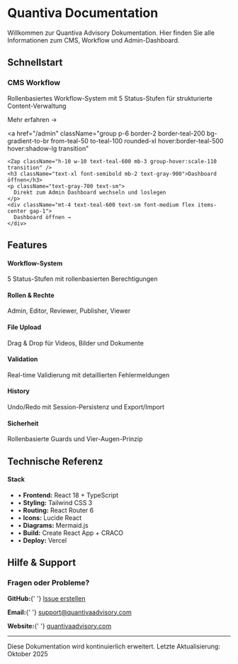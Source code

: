 
# Quantiva Documentation

Willkommen zur Quantiva Advisory Dokumentation. Hier finden Sie alle Informationen zum CMS, Workflow und Admin-Dashboard.

## Schnellstart

<div className="not-prose grid grid-cols-1 md:grid-cols-2 gap-4 my-6">
  <Link 
    to="/docs/cms-workflow" 
    className="group p-6 border-2 border-gray-200 rounded-xl hover:border-teal-500 hover:shadow-lg transition bg-white"
  >
    <Workflow className="h-10 w-10 text-teal-600 mb-3 group-hover:scale-110 transition" />
    <h3 className="text-xl font-semibold mb-2 text-gray-900">CMS Workflow</h3>
    <p className="text-gray-600 text-sm">
      Rollenbasiertes Workflow-System mit 5 Status-Stufen für strukturierte Content-Verwaltung
    </p>
    <div className="mt-4 text-teal-600 text-sm font-medium flex items-center gap-1">
      Mehr erfahren →
    </div>
  </Link>
  
  <a 
    href="/admin" 
    className="group p-6 border-2 border-teal-200 bg-gradient-to-br from-teal-50 to-teal-100 rounded-xl hover:border-teal-500 hover:shadow-lg transition"
  >
    <Zap className="h-10 w-10 text-teal-600 mb-3 group-hover:scale-110 transition" />
    <h3 className="text-xl font-semibold mb-2 text-gray-900">Dashboard öffnen</h3>
    <p className="text-gray-700 text-sm">
      Direkt zum Admin Dashboard wechseln und loslegen
    </p>
    <div className="mt-4 text-teal-600 text-sm font-medium flex items-center gap-1">
      Dashboard öffnen →
    </div>
  </a>
</div>

## Features

<div className="not-prose grid grid-cols-1 md:grid-cols-2 lg:grid-cols-3 gap-4 my-6">
  <div className="p-4 bg-white border border-gray-200 rounded-lg">
    <GitBranch className="h-6 w-6 text-teal-600 mb-2" />
    <h4 className="font-semibold text-gray-900 mb-1">Workflow-System</h4>
    <p className="text-sm text-gray-600">
      5 Status-Stufen mit rollenbasierten Berechtigungen
    </p>
  </div>

  <div className="p-4 bg-white border border-gray-200 rounded-lg">
    <Users className="h-6 w-6 text-teal-600 mb-2" />
    <h4 className="font-semibold text-gray-900 mb-1">Rollen & Rechte</h4>
    <p className="text-sm text-gray-600">
      Admin, Editor, Reviewer, Publisher, Viewer
    </p>
  </div>

  <div className="p-4 bg-white border border-gray-200 rounded-lg">
    <Upload className="h-6 w-6 text-teal-600 mb-2" />
    <h4 className="font-semibold text-gray-900 mb-1">File Upload</h4>
    <p className="text-sm text-gray-600">
      Drag & Drop für Videos, Bilder und Dokumente
    </p>
  </div>

  <div className="p-4 bg-white border border-gray-200 rounded-lg">
    <CheckCircle2 className="h-6 w-6 text-teal-600 mb-2" />
    <h4 className="font-semibold text-gray-900 mb-1">Validation</h4>
    <p className="text-sm text-gray-600">
      Real-time Validierung mit detaillierten Fehlermeldungen
    </p>
  </div>

  <div className="p-4 bg-white border border-gray-200 rounded-lg">
    <BookOpen className="h-6 w-6 text-teal-600 mb-2" />
    <h4 className="font-semibold text-gray-900 mb-1">History</h4>
    <p className="text-sm text-gray-600">
      Undo/Redo mit Session-Persistenz und Export/Import
    </p>
  </div>

  <div className="p-4 bg-white border border-gray-200 rounded-lg">
    <Shield className="h-6 w-6 text-teal-600 mb-2" />
    <h4 className="font-semibold text-gray-900 mb-1">Sicherheit</h4>
    <p className="text-sm text-gray-600">
      Rollenbasierte Guards und Vier-Augen-Prinzip
    </p>
  </div>
</div>

## Technische Referenz

<div className="not-prose my-6">
  <div className="bg-gray-50 border border-gray-200 rounded-lg p-4">
    <h4 className="font-semibold text-gray-900 mb-2">Stack</h4>
    <ul className="text-sm text-gray-700 space-y-1">
      <li>• <strong>Frontend:</strong> React 18 + TypeScript</li>
      <li>• <strong>Styling:</strong> Tailwind CSS 3</li>
      <li>• <strong>Routing:</strong> React Router 6</li>
      <li>• <strong>Icons:</strong> Lucide React</li>
      <li>• <strong>Diagrams:</strong> Mermaid.js</li>
      <li>• <strong>Build:</strong> Create React App + CRACO</li>
      <li>• <strong>Deploy:</strong> Vercel</li>
    </ul>
  </div>
</div>

## Hilfe & Support

<div className="not-prose bg-blue-50 border-2 border-blue-200 rounded-lg p-6 my-6">
  <h3 className="text-lg font-semibold text-blue-900 mb-3">Fragen oder Probleme?</h3>
  <div className="space-y-2 text-sm text-blue-900">
    <p>
      <strong>GitHub:</strong>{' '}
      <a 
        href="https://github.com/Masum187/Quantiva-Advisory/issues" 
        target="_blank" 
        rel="noopener noreferrer"
        className="underline hover:text-blue-700"
      >
        Issue erstellen
      </a>
    </p>
    <p>
      <strong>Email:</strong>{' '}
      <a href="mailto:support@quantivaadvisory.com" className="underline hover:text-blue-700">
        support@quantivaadvisory.com
      </a>
    </p>
    <p>
      <strong>Website:</strong>{' '}
      <a 
        href="https://quantivaadvisory.com" 
        target="_blank" 
        rel="noopener noreferrer"
        className="underline hover:text-blue-700"
      >
        quantivaadvisory.com
      </a>
    </p>
  </div>
</div>

---

<p className="text-sm text-gray-500">
  Diese Dokumentation wird kontinuierlich erweitert. Letzte Aktualisierung: Oktober 2025
</p>



